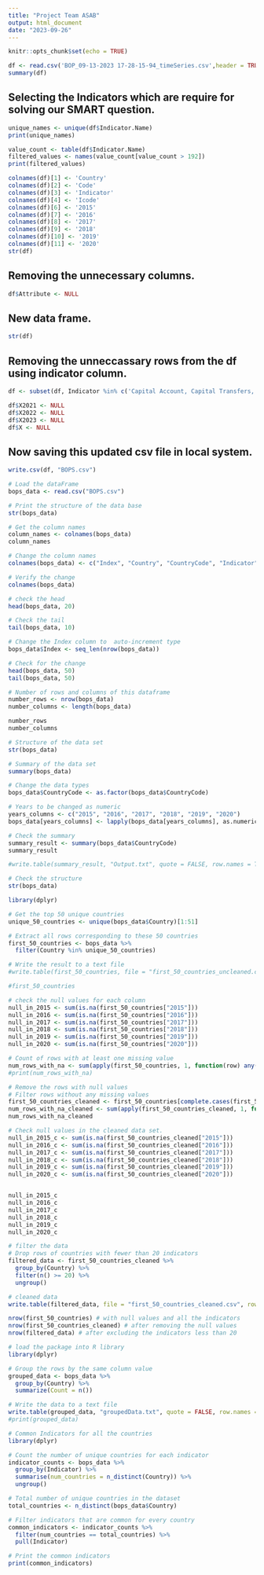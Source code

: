 ```yaml
---
title: "Project Team ASAB"
output: html_document
date: "2023-09-26"
---
```


```r
knitr::opts_chunk$set(echo = TRUE)
```

```r
df <- read.csv('BOP_09-13-2023 17-28-15-94_timeSeries.csv',header = TRUE)
summary(df)
```
## Selecting the Indicators which are require for solving our SMART question.

```r
unique_names <- unique(df$Indicator.Name)
print(unique_names)
```
```r
value_count <- table(df$Indicator.Name)
filtered_values <- names(value_count[value_count > 192])
print(filtered_values)
```

```r
colnames(df)[1] <- 'Country'
colnames(df)[2] <- 'Code'
colnames(df)[3] <- 'Indicator'
colnames(df)[4] <- 'Icode'
colnames(df)[6] <- '2015'
colnames(df)[7] <- '2016'
colnames(df)[8] <- '2017'
colnames(df)[9] <- '2018'
colnames(df)[10] <- '2019'
colnames(df)[11] <- '2020'
str(df)
```
## Removing the unnecessary columns.

```r
df$Attribute <- NULL

```

## New data frame.
```r
str(df)
```

## Removing the unneccassary rows from the df using indicator column.
```r
df <- subset(df, Indicator %in% c('Capital Account, Capital Transfers, Credit, US Dollars','Capital Account, Capital Transfers, Net, US Dollars','Capital Account, Total, Credit, US Dollars','Capital Account, Total, Debit, US Dollars','Capital Account, Total, Net, US Dollars','Current Account, Goods and Services, Credit, US Dollars','Current Account, Goods and Services, Debit, US Dollars','Current Account, Goods and Services, Services, Transport, Credit, US Dollars','Current Account, Goods and Services, Services, Transport, Debit, US Dollars','Current Account, Primary Income, Investment Income, Direct Investment, Credit, US Dollars','Current Account, Primary Income, Investment Income, Direct Investment, Debit, US Dollars','Supplementary Items, Reserve Assets (with Fund Record), US Dollars','Supplementary Items, Reserve Position in the Fund (with Fund Record), US Dollars','Financial Account, Net Lending (+) / Net Borrowing (-) (Balance from Financial Account), Direct Investment, Net Acquisition of Financial Assets, Equity and Investment Fund Shares, Equity Other Than Reinvestment of Earnings, US Dollars','Financial Account, Net Lending (+) / Net Borrowing (-) (Balance from Financial Account), Direct Investment, Net Acquisition of Financial Assets, Equity and Investment Fund Shares, US Dollars','Financial Account, Net Lending (+) / Net Borrowing (-) (Balance from Financial Account), Direct Investment, Net Acquisition of Financial Assets, US Dollars','Financial Account, Net Lending (+) / Net Borrowing (-) (Balance from Financial Account), Direct Investment, Net Incurrence of Liabilities, Debt Instruments, US Dollars','Financial Account, Other Investment, Loans, Net Acquisition of Financial Assets, US Dollars','Financial Account, Other Investment, Loans, Net Incurrence of Liabilities, General Government, Other Long-term, US Dollars','Financial Account, Other Investment, Loans, Net Incurrence of Liabilities, General Government, US Dollars','Financial Account, Other Investment, Loans, Net Incurrence of Liabilities, Other Sectors, Long-term, US Dollars','Financial Account, Other Investment, Loans, Net Incurrence of Liabilities, Other Sectors, US Dollars','Financial Account, Other Investment, Loans, Net Incurrence of Liabilities, US Dollars','Financial Account, Other Investment, Loans, US Dollars','Financial Account, Portfolio Investment, Net Acquisition of Financial Assets, Debt Securities, US Dollars','Financial Account, Portfolio Investment, Net Acquisition of Financial Assets, Equity and Investment Fund Shares, US Dollars','Financial Account, Portfolio Investment, Net Acquisition of Financial Assets, US Dollars','Financial Account, Portfolio Investment, Net Incurrence of Liabilities, Debt Securities, US Dollars','Net Lending (+) / Net Borrowing (-) (Balance from Current and Capital Account), US Dollars','Supplementary Items, Total Current + Capital Account, US Dollars','Supplementary Items, Portfolio Investment, Net Incurrence of Liabilities (Excluding Exceptional Financing), US Dollars'))
```


```r
df$X2021 <- NULL
df$X2022 <- NULL
df$X2023 <- NULL
df$X <- NULL
```


## Now saving this updated csv file in local system.
```r
write.csv(df, "BOPS.csv")
```

```r
# Load the dataFrame
bops_data <- read.csv("BOPS.csv")

# Print the structure of the data base
str(bops_data)
```
```r

# Get the column names
column_names <- colnames(bops_data)
column_names
```

```r

# Change the column names
colnames(bops_data) <- c("Index", "Country", "CountryCode", "Indicator", "IndicatorCode", "2015", "2016", "2017", "2018", "2019", "2020")

# Verify the change
colnames(bops_data)

# check the head
head(bops_data, 20)

# Check the tail
tail(bops_data, 10)
```

```r
# Change the Index column to  auto-increment type
bops_data$Index <- seq_len(nrow(bops_data))

# Check for the change
head(bops_data, 50)
tail(bops_data, 50)
```

```r
# Number of rows and columns of this dataframe
number_rows <- nrow(bops_data)
number_columns <- length(bops_data)

number_rows
number_columns
```

```r
# Structure of the data set
str(bops_data)

# Summary of the data set
summary(bops_data)
```

```r
# Change the data types
bops_data$CountryCode <- as.factor(bops_data$CountryCode)

# Years to be changed as numeric
years_columns <- c("2015", "2016", "2017", "2018", "2019", "2020")
bops_data[years_columns] <- lapply(bops_data[years_columns], as.numeric)

```

```r
# Check the summary
summary_result <- summary(bops_data$CountryCode)
summary_result

#write.table(summary_result, "Output.txt", quote = FALSE, row.names = TRUE)

# Check the structure
str(bops_data)
```

```r
library(dplyr)

# Get the top 50 unique countries
unique_50_countries <- unique(bops_data$Country)[1:51]

# Extract all rows corresponding to these 50 countries
first_50_countries <- bops_data %>%
  filter(Country %in% unique_50_countries)

# Write the result to a text file
#write.table(first_50_countries, file = "first_50_countries_uncleaned.csv", row.names = FALSE, sep = "\t")

#first_50_countries
```

```r
# check the null values for each column
null_in_2015 <- sum(is.na(first_50_countries["2015"]))
null_in_2016 <- sum(is.na(first_50_countries["2016"]))
null_in_2017 <- sum(is.na(first_50_countries["2017"]))
null_in_2018 <- sum(is.na(first_50_countries["2018"]))
null_in_2019 <- sum(is.na(first_50_countries["2019"]))
null_in_2020 <- sum(is.na(first_50_countries["2020"]))

# Count of rows with at least one missing value
num_rows_with_na <- sum(apply(first_50_countries, 1, function(row) any(is.na(row))))
#print(num_rows_with_na)

# Remove the rows with null values
# Filter rows without any missing values
first_50_countries_cleaned <- first_50_countries[complete.cases(first_50_countries), ]
num_rows_with_na_cleaned <- sum(apply(first_50_countries_cleaned, 1, function(row) any(is.na(row))))
num_rows_with_na_cleaned

# Check null values in the cleaned data set.
null_in_2015_c <- sum(is.na(first_50_countries_cleaned["2015"]))
null_in_2016_c <- sum(is.na(first_50_countries_cleaned["2016"]))
null_in_2017_c <- sum(is.na(first_50_countries_cleaned["2017"]))
null_in_2018_c <- sum(is.na(first_50_countries_cleaned["2018"]))
null_in_2019_c <- sum(is.na(first_50_countries_cleaned["2019"]))
null_in_2020_c <- sum(is.na(first_50_countries_cleaned["2020"]))


null_in_2015_c
null_in_2016_c
null_in_2017_c
null_in_2018_c
null_in_2019_c
null_in_2020_c
```

```r

# filter the data
# Drop rows of countries with fewer than 20 indicators
filtered_data <- first_50_countries_cleaned %>%
  group_by(Country) %>%
  filter(n() >= 20) %>%
  ungroup()

# cleaned data
write.table(filtered_data, file = "first_50_countries_cleaned.csv", row.names = FALSE, sep = "\t")
```

```r
nrow(first_50_countries) # with null values and all the indicators
nrow(first_50_countries_cleaned) # after removing the null values
nrow(filtered_data) # after excluding the indicators less than 20
```

```r
# load the package into R library
library(dplyr)

# Group the rows by the same column value
grouped_data <- bops_data %>%
  group_by(Country) %>%
  summarize(Count = n())

# Write the data to a text file
write.table(grouped_data, "groupedData.txt", quote = FALSE, row.names = TRUE)
#print(grouped_data)
```

```r

# Common Indicators for all the countries
library(dplyr)

# Count the number of unique countries for each indicator
indicator_counts <- bops_data %>%
  group_by(Indicator) %>%
  summarise(num_countries = n_distinct(Country)) %>%
  ungroup()

# Total number of unique countries in the dataset
total_countries <- n_distinct(bops_data$Country)

# Filter indicators that are common for every country
common_indicators <- indicator_counts %>%
  filter(num_countries == total_countries) %>%
  pull(Indicator)

# Print the common indicators
print(common_indicators)

```













